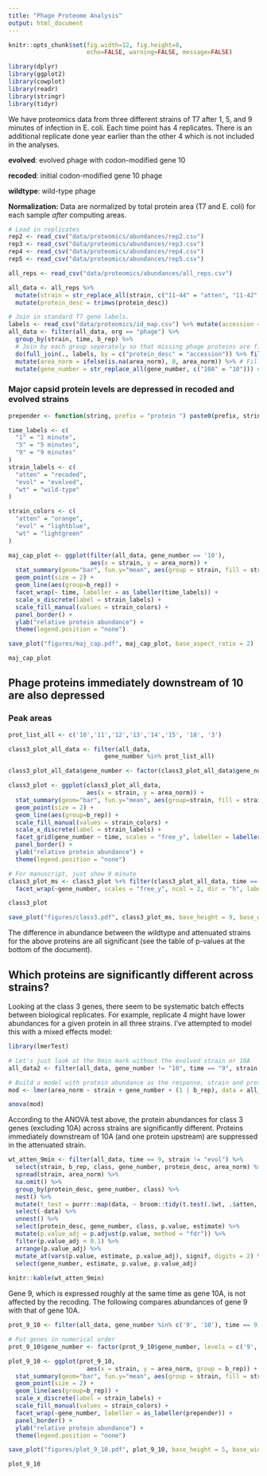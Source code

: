 ```yaml
---
title: "Phage Proteome Analysis"
output: html_document
---
```


```r
knitr::opts_chunk$set(fig.width=12, fig.height=8,
                      echo=FALSE, warning=FALSE, message=FALSE)

library(dplyr)
library(ggplot2)
library(cowplot)
library(readr)
library(stringr)
library(tidyr)
```


We have proteomics data from three different strains of T7 after 1, 5, and 9 minutes of infection in E. coli. Each time point has 4 replicates. There is an additional replicate done year earlier than the other 4 which is not included in the analyses.

**evolved**: evolved phage with codon-modified gene 10

**recoded**: initial codon-modified gene 10 phage

**wildtype**: wild-type phage

**Normalization:** Data are normalized by total protein area (T7 and E. coli) for each sample _after_ computing areas.


```r

# Load in replicates
rep2 <- read_csv("data/proteomics/abundances/rep2.csv")
rep3 <- read_csv("data/proteomics/abundances/rep3.csv")
rep4 <- read_csv("data/proteomics/abundances/rep4.csv")
rep5 <- read_csv("data/proteomics/abundances/rep5.csv")

all_reps <- read_csv("data/proteomics/abundances/all_reps.csv")

all_data <- all_reps %>%
  mutate(strain = str_replace_all(strain, c("11-44" = "atten", "11-42" = "evol", "11-46" = "wt"))) %>%
  mutate(protein_desc = trimws(protein_desc))

# Join in standard T7 gene labels.
labels <- read_csv("data/proteomics/id_map.csv") %>% mutate(accession = trimws(accession))
all_data <- filter(all_data, org == "phage") %>% 
  group_by(strain, time, b_rep) %>%
  # Join by each group seperately so that missing phage proteins are filled in with NAs
  do(full_join(., labels, by = c("protein_desc" = "accession")) %>% fill(strain, time, b_rep)) %>%
  mutate(area_norm = ifelse(is.na(area_norm), 0, area_norm)) %>% # Fill in missing proteins (NAs) with 0
  mutate(gene_number = str_replace_all(gene_number, c("10A" = "10"))) # Technically we can't distinguish 10A from 10B so we just compile them together as 10
```

### Major capsid protein levels are depressed in recoded and evolved strains

```r

prepender <- function(string, prefix = "protein ") paste0(prefix, string)

time_labels <- c(
  "1" = "1 minute",
  "5" = "5 minutes",
  "9" = "9 minutes"
)
strain_labels <- c(
  "atten" = "recoded",
  "evol" = "evolved",
  "wt" = "wild-type"
)

strain_colors <- c(
  "atten" = "orange",
  "evol" = "lightblue",
  "wt" = "lightgreen"
)

maj_cap_plot <- ggplot(filter(all_data, gene_number == '10'), 
                       aes(x = strain, y = area_norm)) + 
  stat_summary(geom="bar", fun.y="mean", aes(group = strain, fill = strain), size=1) +
  geom_point(size = 2) +
  geom_line(aes(group=b_rep)) +
  facet_wrap(~ time, labeller = as_labeller(time_labels)) +
  scale_x_discrete(label = strain_labels) +
  scale_fill_manual(values = strain_colors) +
  panel_border() +
  ylab("relative protein abundance") +
  theme(legend.position = "none")

save_plot("figures/maj_cap.pdf", maj_cap_plot, base_aspect_ratio = 2)

maj_cap_plot

```

## Phage proteins immediately downstream of 10 are also depressed

### Peak areas
```r

prot_list_all <- c('10','11','12','13','14','15', '18', '3')

class3_plot_all_data <- filter(all_data, 
                           gene_number %in% prot_list_all)

class3_plot_all_data$gene_number <- factor(class3_plot_all_data$gene_number, levels = prot_list_all)

class3_plot <- ggplot(class3_plot_all_data, 
                      aes(x = strain, y = area_norm)) + 
  stat_summary(geom="bar", fun.y="mean", aes(group=strain, fill = strain)) +
  geom_point(size = 2) +
  geom_line(aes(group=b_rep)) +
  scale_fill_manual(values = strain_colors) +
  scale_x_discrete(label = strain_labels) +
  facet_grid(gene_number ~ time, scales = "free_y", labeller = labeller(gene_number = prepender, time = time_labels)) +
  panel_border() +
  ylab("relative protein abundance") +
  theme(legend.position = "none")

# For manuscript, just show 9 minute
class3_plot_ms <- class3_plot %+% filter(class3_plot_all_data, time == "9") + 
  facet_wrap(~gene_number, scales = "free_y", ncol = 2, dir = "h", labeller = as_labeller(prepender))

class3_plot

save_plot("figures/class3.pdf", class3_plot_ms, base_height = 9, base_width = 7)

```

The difference in abundance between the wildtype and attenuated strains for the above proteins are all significant (see the table of p-values at the bottom of the document).


## Which proteins are significantly different across strains?

Looking at the class 3 genes, there seem to be systematic batch effects between biological replicates. For example, replicate 4 might have lower abundances for a given protein in all three strains. I've attempted to model this with a mixed effects model:

```r
library(lmerTest)

# Let's just look at the 9min mark without the evolved strain or 10A
all_data2 <- filter(all_data, gene_number != "10", time == "9", strain != "evol", class == 3)

# Build a model with protein abundance as the response, strain and protein as fixed, and biological replicate as random
mod <- lmer(area_norm ~ strain + gene_number + (1 | b_rep), data = all_data2)

anova(mod)

```

According to the ANOVA test above, the protein abundances for class 3 genes (excluding 10A) across strains are significantly different. Proteins immediately downstream of 10A (and one protein upstream) are suppressed in the attenuated strain.


```r

wt_atten_9min <- filter(all_data, time == 9, strain != "evol") %>%
  select(strain, b_rep, class, gene_number, protein_desc, area_norm) %>%
  spread(strain, area_norm) %>%
  na.omit() %>%
  group_by(protein_desc, gene_number, class) %>%
  nest() %>%
  mutate(t_test = purrr::map(data, ~ broom::tidy(t.test(.$wt, .$atten, data = ., paired = T)))) %>%
  select(-data) %>%
  unnest() %>%
  select(protein_desc, gene_number, class, p.value, estimate) %>%
  mutate(p.value_adj = p.adjust(p.value, method = "fdr")) %>%
  filter(p.value_adj < 0.1) %>%
  arrange(p.value_adj) %>%
  mutate_at(vars(p.value, estimate, p.value_adj), signif, digits = 2) %>%
  select(gene_number, estimate, p.value, p.value_adj)
  
knitr::kable(wt_atten_9min)

```

Gene 9, which is expressed roughly at the same time as gene 10A, is not affected by the recoding. The following compares abundances of gene 9 with that of gene 10A. 

```r

prot_9_10 <- filter(all_data, gene_number %in% c('9', '10'), time == 9)

# Put genes in numerical order
prot_9_10$gene_number <- factor(prot_9_10$gene_number, levels = c('9', '10'))

plot_9_10 <- ggplot(prot_9_10, 
                      aes(x = strain, y = area_norm, group = b_rep)) + 
  stat_summary(geom="bar", fun.y="mean", aes(group = strain, fill = strain), size=1) +
  geom_point(size = 2) +
  geom_line(aes(group=b_rep)) +
  scale_x_discrete(label = strain_labels) +
  scale_fill_manual(values = strain_colors) +
  facet_wrap(~gene_number, labeller = as_labeller(prepender)) +
  panel_border() +
  ylab("relative protein abundance") +
  theme(legend.position = "none")

save_plot("figures/plot_9_10.pdf", plot_9_10, base_height = 5, base_width = 9)

plot_9_10

```
